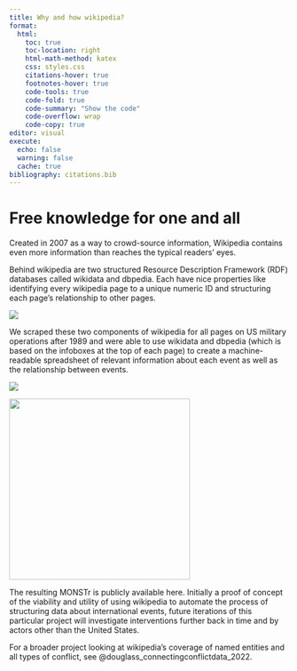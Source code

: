 ```yaml
---
title: Why and how wikipedia?
format:
  html:
    toc: true
    toc-location: right
    html-math-method: katex
    css: styles.css
    citations-hover: true
    footnotes-hover: true
    code-tools: true
    code-fold: true
    code-summary: "Show the code"
    code-overflow: wrap
    code-copy: true
editor: visual
execute:
  echo: false
  warning: false
  cache: true
bibliography: citations.bib
---
```


# Free knowledge for one and all

Created in 2007 as a way to crowd-source information, Wikipedia contains even more information than reaches the typical readers' eyes.

Behind wikipedia are two structured Resource Description Framework (RDF) databases called wikidata and dbpedia. Each have nice properties like identifying every wikipedia page to a unique numeric ID and structuring each page's relationship to other pages.

![](images/image-2012101505.png)

We scraped these two components of wikipedia for all pages on US military operations after 1989 and were able to use wikidata and dbpedia (which is based on the infoboxes at the top of each page) to create a machine-readable spreadsheet of relevant information about each event as well as the relationship between events.

::: {layout-ncol="2"}
![](images/image-183880313.png)

![](images/image-1707628848.png){width="326"}
:::

The resulting MONSTr is publicly available here. Initially a proof of concept of the viability and utility of using wikipedia to automate the process of structuring data about international events, future iterations of this particular project will investigate interventions further back in time and by actors other than the United States.

For a broader project looking at wikipedia's coverage of named entities and all types of conflict, see @douglass_connectingconflictdata_2022.
